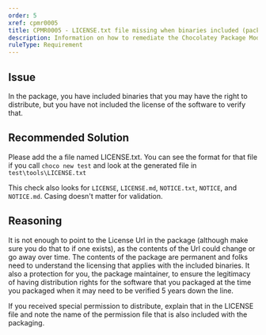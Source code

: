 ```yaml
---
order: 5
xref: cpmr0005
title: CPMR0005 - LICENSE.txt file missing when binaries included (package)
description: Information on how to remediate the Chocolatey Package Moderation Rule 0005
ruleType: Requirement
---
```


<PackageValidatorRuleRequirement />

## Issue

In the package, you have included binaries that you may have the right to distribute, but you have not included the license of the software to verify that.

## Recommended Solution

Please add the a file named LICENSE.txt. You can see the format for that file if you call `choco new test` and look at the generated file in `test\tools\LICENSE.txt`

This check also looks for `LICENSE`, `LICENSE.md`, `NOTICE.txt`, `NOTICE`, and `NOTICE.md`. Casing doesn't matter for validation.

## Reasoning

It is not enough to point to the License Url in the package (although make sure you do that to if one exists), as the contents of the Url could change or go away over time. The contents of the package are permanent and folks need to understand the licensing that applies with the included binaries. It also a protection for you, the package maintainer, to ensure the legitimacy of having distribution rights for the software that you packaged at the time you packaged when it may need to be verified 5 years down the line.

<Callout type="info">
    If you received special permission to distribute, explain that in the LICENSE file and note the name of the permission file that is also included with the packaging.
</Callout>
